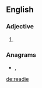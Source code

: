 ==English==

===Adjective===
{{en-adj}}

# {{obsolete spelling of|ready|lang=en}}

===Anagrams===
* {{l|en|aeried}}, {{l|en|dearie}}

[[de:readie]]